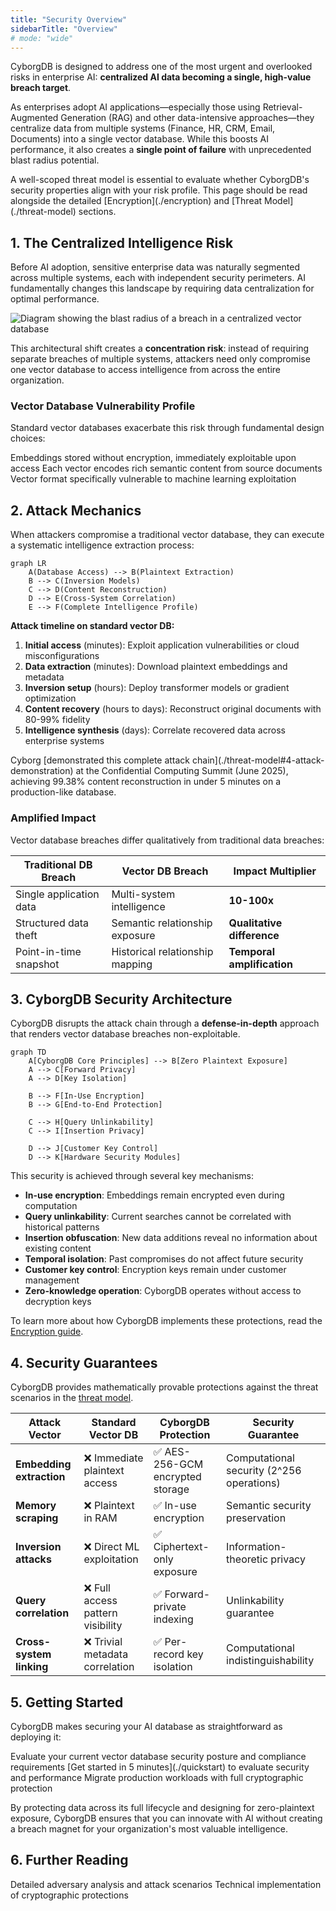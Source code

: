 ```yaml
---
title: "Security Overview"
sidebarTitle: "Overview"
# mode: "wide"
---
```


CyborgDB is designed to address one of the most urgent and overlooked risks in enterprise AI: **centralized AI data becoming a single, high-value breach target**.

As enterprises adopt AI applications—especially those using Retrieval-Augmented Generation (RAG) and other data-intensive approaches—they centralize data from multiple systems (Finance, HR, CRM, Email, Documents) into a single vector database. While this boosts AI performance, it also creates a **single point of failure** with unprecedented blast radius potential.

<Tip>
A well-scoped threat model is essential to evaluate whether CyborgDB's security properties align with your risk profile. This page should be read alongside the detailed [Encryption](./encryption) and [Threat Model](./threat-model) sections.
</Tip>

## 1. The Centralized Intelligence Risk

Before AI adoption, sensitive enterprise data was naturally segmented across multiple systems, each with independent security perimeters. AI fundamentally changes this landscape by requiring data centralization for optimal performance.

<Frame>
    <img src="/images/vector-db-blast-radius.png" alt="Diagram showing the blast radius of a breach in a centralized vector database" />
</Frame>

This architectural shift creates a **concentration risk**: instead of requiring separate breaches of multiple systems, attackers need only compromise one vector database to access intelligence from across the entire organization.

### Vector Database Vulnerability Profile

Standard vector databases exacerbate this risk through fundamental design choices:

<CardGroup cols={3}>
  <Card title="Plaintext Storage" icon="lock-open">
    Embeddings stored without encryption, immediately exploitable upon access
  </Card>
  <Card title="Dense Information" icon="brain">
    Each vector encodes rich semantic content from source documents
  </Card>
  <Card title="ML-Optimized Format" icon="microchip">
    Vector format specifically vulnerable to machine learning exploitation
  </Card>
</CardGroup>

## 2. Attack Mechanics

When attackers compromise a traditional vector database, they can execute a systematic intelligence extraction process:

```mermaid
graph LR
    A(Database Access) --> B(Plaintext Extraction)
    B --> C(Inversion Models)
    C --> D(Content Reconstruction)
    D --> E(Cross-System Correlation)
    E --> F(Complete Intelligence Profile)
```

**Attack timeline on standard vector DB:**
1. **Initial access** (minutes): Exploit application vulnerabilities or cloud misconfigurations
2. **Data extraction** (minutes): Download plaintext embeddings and metadata  
3. **Inversion setup** (hours): Deploy transformer models or gradient optimization
4. **Content recovery** (hours to days): Reconstruct original documents with 80-99% fidelity
5. **Intelligence synthesis** (days): Correlate recovered data across enterprise systems

<Warning>
Cyborg [demonstrated this complete attack chain](./threat-model#4-attack-demonstration) at the Confidential Computing Summit (June 2025), achieving 99.38% content reconstruction in under 5 minutes on a production-like database.
</Warning>

### Amplified Impact

Vector database breaches differ qualitatively from traditional data breaches:

| Traditional DB Breach | Vector DB Breach | Impact Multiplier |
|----------------------|------------------|-------------------|
| Single application data | Multi-system intelligence | **10-100x** |
| Structured data theft | Semantic relationship exposure | **Qualitative difference** |
| Point-in-time snapshot | Historical relationship mapping | **Temporal amplification** |

## 3. CyborgDB Security Architecture

CyborgDB disrupts the attack chain through a **defense-in-depth** approach that renders vector database breaches non-exploitable.

```mermaid
graph TD
    A[CyborgDB Core Principles] --> B[Zero Plaintext Exposure]
    A --> C[Forward Privacy]
    A --> D[Key Isolation]
    
    B --> F[In-Use Encryption]
    B --> G[End-to-End Protection]
    
    C --> H[Query Unlinkability]
    C --> I[Insertion Privacy]
    
    D --> J[Customer Key Control]
    D --> K[Hardware Security Modules]
```

This security is achieved through several key mechanisms:

- **In-use encryption**: Embeddings remain encrypted even during computation
- **Query unlinkability**: Current searches cannot be correlated with historical patterns
- **Insertion obfuscation**: New data additions reveal no information about existing content
- **Temporal isolation**: Past compromises do not affect future security
- **Customer key control**: Encryption keys remain under customer management
- **Zero-knowledge operation**: CyborgDB operates without access to decryption keys

<Tip>To learn more about how CyborgDB implements these protections, read the [Encryption guide](./encryption).</Tip>

## 4. Security Guarantees

CyborgDB provides mathematically provable protections against the threat scenarios in the [threat model](./threat-model).

| Attack Vector | Standard Vector DB | CyborgDB Protection | Security Guarantee |
|---------------|-------------------|---------------------|-------------------|
| **Embedding extraction** | ❌ Immediate plaintext access | ✅ AES-256-GCM encrypted storage | Computational security (2^256 operations) |
| **Memory scraping** | ❌ Plaintext in RAM | ✅ In-use encryption | Semantic security preservation |
| **Inversion attacks** | ❌ Direct ML exploitation | ✅ Ciphertext-only exposure | Information-theoretic privacy |
| **Query correlation** | ❌ Full access pattern visibility | ✅ Forward-private indexing | Unlinkability guarantee |
| **Cross-system linking** | ❌ Trivial metadata correlation | ✅ Per-record key isolation | Computational indistinguishability |

## 5. Getting Started

CyborgDB makes securing your AI database as straightforward as deploying it:

<Steps>
    <Step title="Risk Assessment" icon="clipboard-list">
        Evaluate your current vector database security posture and compliance requirements
    </Step>
    <Step title="Try CyborgDB" icon="bolt">
        [Get started in 5 minutes](./quickstart) to evaluate security and performance
    </Step>
    <Step title="Launch to Production" icon="rocket">
        Migrate production workloads with full cryptographic protection
    </Step>
</Steps>

By protecting data across its full lifecycle and designing for zero-plaintext exposure, CyborgDB ensures that you can innovate with AI without creating a breach magnet for your organization's most valuable intelligence.

## 6. Further Reading

<CardGroup cols={2}>
    <Card title="Threat Model" href="./threat-model" icon="bomb">
        Detailed adversary analysis and attack scenarios
    </Card>
    <Card title="Encryption" href="./encryption" icon="lock">
        Technical implementation of cryptographic protections
    </Card>
</CardGroup>